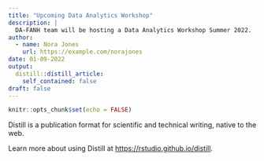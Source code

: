 ```yaml
---
title: "Upcoming Data Analytics Workshop"
description: |
  DA-FANH team will be hosting a Data Analytics Workshop Summer 2022.
author:
  - name: Nora Jones
    url: https://example.com/norajones
date: 01-09-2022
output:
  distill::distill_article:
    self_contained: false
draft: false
---
```



```r
knitr::opts_chunk$set(echo = FALSE)
```

Distill is a publication format for scientific and technical writing, native to the web.

Learn more about using Distill at <https://rstudio.github.io/distill>.


